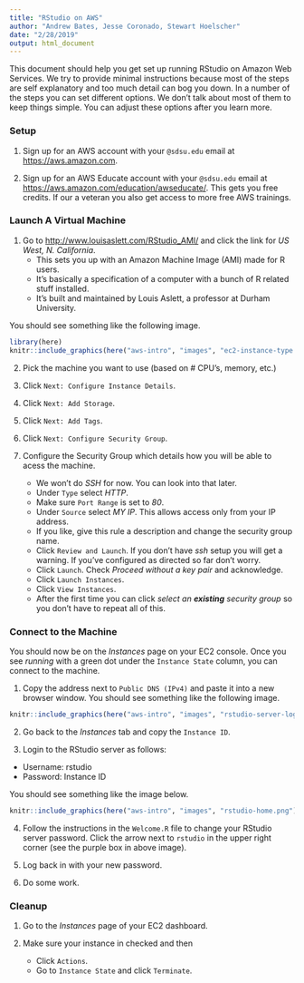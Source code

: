 ```yaml
---
title: "RStudio on AWS"
author: "Andrew Bates, Jesse Coronado, Stewart Hoelscher"
date: "2/28/2019"
output: html_document
---
```


This document should help you get set up running RStudio on Amazon Web Services. We try to provide minimal instructions because most of the steps are self explanatory and too much detail can bog you down. In a number of the steps you can set different options. We don't talk about most of them to keep things simple. You can adjust these options after you learn more.



### Setup

1. Sign up for an AWS account with your `@sdsu.edu` email at [https://aws.amazon.com](https://aws.amazon.com).

2. Sign up for an AWS Educate account with your `@sdsu.edu` email at [https://aws.amazon.com/education/awseducate/](https://aws.amazon.com/education/awseducate/). This gets you free credits. If our a veteran you also get access to more free AWS trainings.


### Launch A Virtual Machine

1. Go to [http://www.louisaslett.com/RStudio_AMI/](http://www.louisaslett.com/RStudio_AMI/) and click the link for *US West, N. California*. 
    - This sets you up with an Amazon Machine Image (AMI) made for R users.
    - It's basically a specification of a computer with a bunch of R related stuff installed.
    - It's built and maintained by Louis Aslett, a professor at Durham University.
    
You should see something like the following image.

```r
library(here)
knitr::include_graphics(here("aws-intro", "images", "ec2-instance-type.png"))
```

2. Pick the machine you want to use (based on # CPU's, memory, etc.)

3. Click `Next: Configure Instance Details`.

4. Click `Next: Add Storage`.

5. Click `Next: Add Tags`.

6. Click `Next: Configure Security Group`.

7. Configure the Security Group which details how you will be able to acess the machine.
    - We won't do *SSH* for now. You can look into that later.
    - Under `Type` select *HTTP*.
    - Make sure `Port Range` is set to *80*.
    - Under `Source` select *MY IP*. This allows access only from your IP address.
    - If you like, give this rule a description and change the security group name.
    - Click `Review and Launch`. If you don't have *ssh* setup you will get a warning. If you've configured as directed so far don't worry.
    - Click `Launch`. Check *Proceed without a key pair* and acknowledge.
    - Click `Launch Instances`.
    - Click `View Instances`.
    - After the first time you can click *select an **existing** security group* so you don't have to repeat all of this.
    

### Connect to the Machine

You should now be on the *Instances* page on your EC2 console. Once you see *running* with a green dot under the `Instance State` column, you can connect to the machine.

1. Copy the address next to `Public DNS (IPv4)` and paste it into a new browser window. You should see something like the following image.

```r
knitr::include_graphics(here("aws-intro", "images", "rstudio-server-login.png"))
```

2. Go back to the *Instances* tab and copy the `Instance ID`.

3. Login to the RStudio server as follows:
  - Username: rstudio
  - Password: Instance ID
  
You should see something like the image below. 

```r
knitr::include_graphics(here("aws-intro", "images", "rstudio-home.png"))
```

4. Follow the instructions in the `Welcome.R` file to change your RStudio server password. Click the arrow next to `rstudio` in the upper right corner (see the purple box in above image).

5. Log back in with your new password.

6. Do some work.

### Cleanup

1. Go to the *Instances* page of your EC2 dashboard.

2. Make sure your instance in checked and then
    - Click `Actions`.
    - Go to `Instance State` and click `Terminate`.








